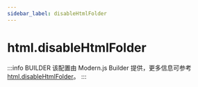 ```yaml
---
sidebar_label: disableHtmlFolder
---
```


# html.disableHtmlFolder

:::info BUILDER
该配置由 Modern.js Builder 提供，更多信息可参考 [html.disableHtmlFolder](https://modernjs.dev/builder/api/config-html.html#html-disablehtmlfolder)。
:::


<Main />
